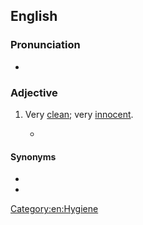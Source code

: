 ==English==

===Pronunciation===
* {{audio|en|En-au-clean as a hound's tooth.ogg|Audio (AU)}}

===Adjective===
{{en-adj|-|head=(as) [[clean]] as a [[hound]]'s [[tooth]]}}

# {{lb|en|simile}} Very [[clean]]; very [[innocent]].
#* {{quote-book
|en
|year=1983
|last=Shen
|first=James C. H.
|authorlink=James Shen
|chapter=A Round of Calls
|editor=Robert Myers
|title=The U.S. & Free China: How the U.S. Sold Out Its Ally
|url=https://books.google.com/books?id=QGaGAAAAIAAJ
|location=[[Washington, D.C.]]
|publisher=Acropolis Books Ltd.
|ISBN=0-87491-463-9
|LCCN=82-13884
|OCLC=8708915
|page=105
|text=Rogers left the Department of State in September, 1973, before the Watergate scandal had implicated Nixon and some of his principal White House aides. He couldn't have picked a better time to return to private life and all his friends were happy for him. Bill Rogers simply cleaned his desk and moved back to his old law firm, Rogers and Wells. He came through all this untarnished, as '''clean as a hound's tooth'''.}}

====Synonyms====
* {{l|en|clean as a new penny}}
* {{l|en|clean as a whistle}}

[[Category:en:Hygiene]]